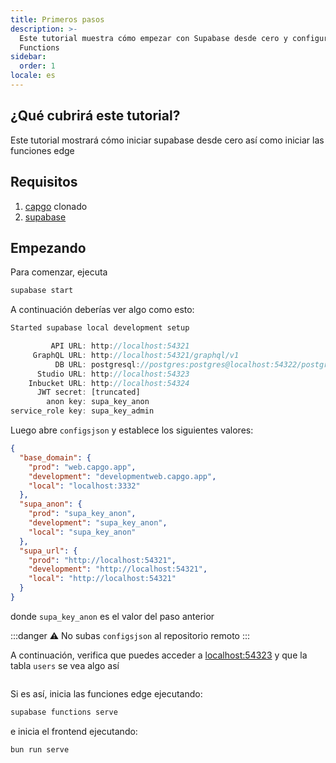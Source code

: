 ```yaml
---
title: Primeros pasos
description: >-
  Este tutorial muestra cómo empezar con Supabase desde cero y configurar Edge
  Functions
sidebar:
  order: 1
locale: es
---
```


## ¿Qué cubrirá este tutorial?

Este tutorial mostrará cómo iniciar supabase desde cero así como iniciar las funciones edge

## Requisitos
1. [capgo](https://github.com/Cap-go/capgo) clonado
3. [supabase](https://supabasecom/)

## Empezando

Para comenzar, ejecuta
```bash
supabase start
```

A continuación deberías ver algo como esto:
```js
Started supabase local development setup

         API URL: http://localhost:54321
     GraphQL URL: http://localhost:54321/graphql/v1
          DB URL: postgresql://postgres:postgres@localhost:54322/postgres
      Studio URL: http://localhost:54323
    Inbucket URL: http://localhost:54324
      JWT secret: [truncated]
        anon key: supa_key_anon
service_role key: supa_key_admin
```

Luego abre `configsjson` y establece los siguientes valores:
```json
{
  "base_domain": {
    "prod": "web.capgo.app",
    "development": "developmentweb.capgo.app",
    "local": "localhost:3332"
  },
  "supa_anon": {
    "prod": "supa_key_anon",
    "development": "supa_key_anon",
    "local": "supa_key_anon"
  },
  "supa_url": {
    "prod": "http://localhost:54321",
    "development": "http://localhost:54321",
    "local": "http://localhost:54321"
  }
}
```

donde `supa_key_anon` es el valor del paso anterior

:::danger
⚠️ No subas `configsjson` al repositorio remoto
:::

A continuación, verifica que puedes acceder a [localhost:54323](http://localhost:54323/projects) y que la tabla `users` se vea algo así

<figure><img src="/supabase.webp" alt="" /><figcaption></figcaption></figure>

Si es así, inicia las funciones edge ejecutando:

```bash
supabase functions serve
```

e inicia el frontend ejecutando:
```bash
bun run serve
```
